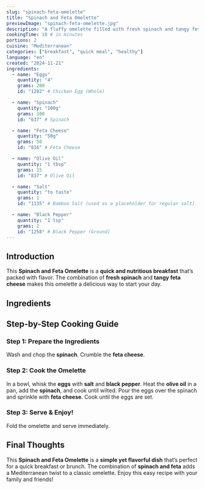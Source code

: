 ```yaml
---
slug: "spinach-feta-omelette"
title: "Spinach and Feta Omelette"
previewImage: "spinach-feta-omelette.jpg"
description: "A fluffy omelette filled with fresh spinach and tangy feta cheese."
cookingTime: 10 # in minutes
portions: 2
cuisine: "Mediterranean"
categories: ["breakfast", "quick meal", "healthy"]
language: "en"
created: "2024-11-21"
ingredients:
  - name: "Eggs"
    quantity: "4"
    grams: 200
    id: "1282" # Chicken Egg (Whole)

  - name: "Spinach"
    quantity: "100g"
    grams: 100
    id: "637" # Spinach

  - name: "Feta Cheese"
    quantity: "50g"
    grams: 50
    id: "816" # Feta Cheese

  - name: "Olive Oil"
    quantity: "1 tbsp"
    grams: 15
    id: "837" # Olive Oil

  - name: "Salt"
    quantity: "to taste"
    grams: 1
    id: "1135" # Bamboo Salt (used as a placeholder for regular salt)

  - name: "Black Pepper"
    quantity: "1 tsp"
    grams: 2
    id: "1258" # Black Pepper (Ground)
---
```



## Introduction

This **Spinach and Feta Omelette** is a **quick and nutritious breakfast** that’s packed with flavor. The combination of **fresh spinach** and **tangy feta cheese** makes this omelette a delicious way to start your day.

## Ingredients

<IngredientsList
  ingredients={frontmatter.ingredients}
  portions={frontmatter.portions}
/>

## Step-by-Step Cooking Guide

### Step 1: Prepare the Ingredients

Wash and chop the **spinach**. Crumble the **feta cheese**.

<CookingStep action="cutting-vegetables-lettuce" />

### Step 2: Cook the Omelette

In a bowl, whisk the **eggs** with **salt** and **black pepper**. Heat the **olive oil** in a pan, add the **spinach**, and cook until wilted. Pour the eggs over the spinach and sprinkle with **feta cheese**. Cook until the eggs are set.

<CookingStep action="frying-pan-substance-creamy" />

### Step 3: Serve & Enjoy!

Fold the omelette and serve immediately.

## Final Thoughts

This **Spinach and Feta Omelette** is a **simple yet flavorful dish** that’s perfect for a quick breakfast or brunch. The combination of **spinach and feta** adds a Mediterranean twist to a classic omelette. Enjoy this easy recipe with your family and friends!

<NutritionFacts ingredients={frontmatter.ingredients} />
